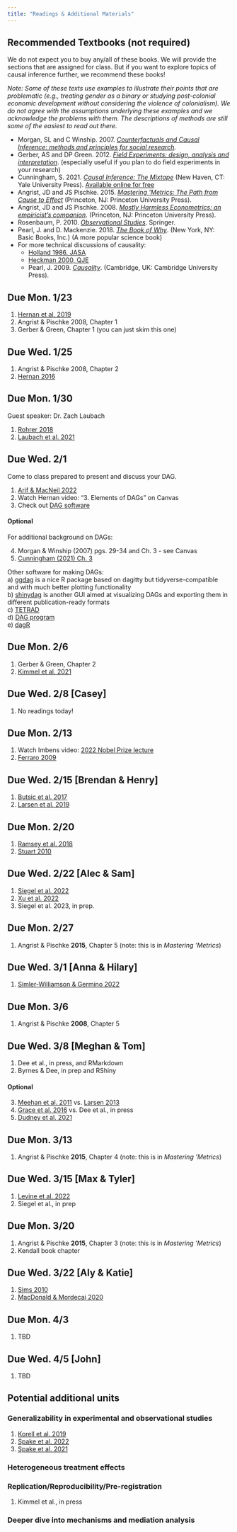 ```yaml
---
title: "Readings & Additional Materials"
---
```


## Recommended Textbooks (not required)    
We do not expect you to buy any/all of these books. We will provide the sections that are assigned for class. But if you want to explore topics of causal inference further, we recommend these books!  

*Note: Some of these texts use examples to illustrate their points that are problematic (e.g., treating gender as a binary or studying post-colonial economic development without considering the violence of colonialism). We do not agree with the assumptions underlying these examples and we acknowledge the problems with them. The descriptions of methods are still some of the easiest to read out there.*

* Morgan, SL and C Winship. 2007. [*Counterfactuals and Causal Inference: methods and principles for social research*](https://doi.org/10.1017/CBO9781107587991).  
* Gerber, AS and DP Green. 2012. [*Field Experiments: design, analysis and interpretation*](https://wwnorton.com/books/9780393979954). (especially useful if you plan to do field experiments in your research)  
* Cunningham, S. 2021. [*Causal Inference: The Mixtape*](https://mixtape.scunning.com/) (New Haven, CT: Yale University Press). [Available online for free](https://mixtape.scunning.com/)  
* Angrist, JD and JS Pischke. 2015. [*Mastering ’Metrics: The Path from Cause to Effect*](https://www.masteringmetrics.com/) (Princeton, NJ: Princeton University Press).  
* Angrist, JD and JS Pischke. 2008. [*Mostly Harmless Econometrics: an empiricist’s companion*](https://www.mostlyharmlesseconometrics.com/). (Princeton, NJ: Princeton University Press).  
* Rosenbaum, P.  2010. [*Observational Studies*](https://doi.org/10.1007/978-1-4757-3692-2). Springer.  
* Pearl, J. and D. Mackenzie. 2018. [*The Book of Why*](https://dl.acm.org/doi/10.5555/3238230). (New York, NY: Basic Books, Inc.) (A more popular science book)  
* For more technical discussions of causality:  
    + [Holland 1986, JASA](https://doi.org/10.2307/2289064)  
    + [Heckman 2000, QJE](https://www.jstor.org/stable/2586935)    
    + Pearl, J. 2009. [*Causality*](https://doi.org/10.1017/CBO9780511803161). (Cambridge, UK: Cambridge University Press).  
       

## Due Mon. 1/23  

1) [Hernan et al. 2019](https://doi.org/10.1080/09332480.2019.1579578)
2) Angrist & Pischke 2008, Chapter 1  
3) Gerber & Green, Chapter 1 (you can just skim this one)    

## Due Wed. 1/25  

1) Angrist & Pischke 2008, Chapter 2  
3) [Hernan 2016](https://www.ncbi.nlm.nih.gov/pmc/articles/PMC5207342/)  

\textcolor{orange}{Student discussion lead(s):}

## Due Mon. 1/30  
Guest speaker: Dr. Zach Laubach

1) [Rohrer 2018](https://journals.sagepub.com/doi/epub/10.1177/2515245917745629)
2) [Laubach et al. 2021](https://doi.org/10.1098/rspb.2020.2815)  

## Due Wed. 2/1  
Come to class prepared to present and discuss your DAG.

1) [Arif & MacNeil 2022](https://esajournals.onlinelibrary.wiley.com/doi/10.1002/ecm.1554)  
2) Watch Hernan video: "3. Elements of DAGs" on Canvas
3) Check out [DAG software](http://dagitty.net)  

#### Optional  
For additional background on DAGs:  

4) Morgan & Winship (2007) pgs. 29-34 and Ch. 3 - see Canvas
5) [Cunningham (2021) Ch. 3](https://mixtape.scunning.com/03-directed_acyclical_graphs)  

Other software for making DAGs:  
a) [ggdag](https://cran.r-project.org/web/packages/ggdag/vignettes/intro-to-ggdag.html) is a nice R package based on dagitty but tidyverse-compatible and with much better plotting functionality    
b) [shinydag](https://www.gerkelab.com/project/shinydag/) is another GUI aimed at visualizing DAGs and exporting them in different publication-ready formats  
c) [TETRAD](https://sites.google.com/view/tetradcausal)  
d) [DAG program](https://hsz.dife.de/dag/)  
e) [dagR](https://journals.lww.com/epidem/Fulltext/2010/07000/dagR__A_Suite_of_R_Functions_for_Directed_Acyclic.26.aspx)

## Due Mon. 2/6  

1) Gerber & Green, Chapter 2
2) [Kimmel et al. 2021](https://pubmed.ncbi.nlm.nih.gov/34538502/)  

## Due Wed. 2/8 [Casey]   

1) No readings today!


## Due Mon. 2/13  

1) Watch Imbens video: [2022 Nobel Prize lecture](https://www.nobelprize.org/prizes/economic-sciences/2021/imbens/lecture/)
2) [Ferraro 2009](https://doi.org/10.1002/ev.297)  

## Due Wed. 2/15 [Brendan & Henry]    

1) [Butsic et al. 2017](https://www.sciencedirect.com/science/article/pii/S1439179116301323)  
2) [Larsen et al. 2019](https://besjournals.onlinelibrary.wiley.com/doi/full/10.1111/2041-210X.13190)  

## Due Mon. 2/20  

1) [Ramsey et al. 2018](https://doi.org/10.1111/2041-210X.13111)
2) [Stuart 2010](https://www.ncbi.nlm.nih.gov/pmc/articles/PMC2943670/)  

## Due Wed. 2/22 [Alec & Sam]    

1) [Siegel et al. 2022](https://doi.org/10.1007/s10113-022-01950-y)  
2) [Xu et al. 2022](https://www.science.org/doi/10.1126/sciadv.abo0119)  
3) Siegel et al. 2023, in prep.

## Due Mon. 2/27  

1) Angrist & Pischke **2015**, Chapter 5 (note: this is in *Mastering ‘Metrics*)  

## Due Wed. 3/1 [Anna & Hilary]    

1) [Simler-Williamson & Germino 2022](https://www.nature.com/articles/s41467-022-31102-z)

## Due Mon. 3/6  

1) Angrist & Pischke **2008**, Chapter 5   

## Due Wed. 3/8 [Meghan & Tom]    

1) Dee et al., in press, and RMarkdown   
2) Byrnes & Dee, in prep and RShiny

#### Optional  
3) [Meehan et al. 2011](https://doi.org/10.1073/pnas.1100751108) vs. [Larsen 2013](https://doi.org/10.1073/pnas.1301900110)    
4) [Grace et al. 2016](https://www.nature.com/articles/nature16524) vs. Dee et al., in press  
5) [Dudney et al. 2021](https://www.nature.com/articles/s41467-021-25182-6)  

## Due Mon. 3/13  

1) Angrist & Pischke **2015**, Chapter 4 (note: this is in *Mastering ‘Metrics*)   

## Due Wed. 3/15 [Max & Tyler]      

1) [Levine et al. 2022](https://doi.org/10.1002/fee.2499)   
2) Siegel et al., in prep

## Due Mon. 3/20  

1) Angrist & Pischke **2015**, Chapter 3 (note: this is in *Mastering ‘Metrics*)   
2) Kendall book chapter  

## Due Wed. 3/22 [Aly & Katie]    

1) [Sims 2010](https://www.sciencedirect.com/science/article/pii/S0095069610000586)   
2) [MacDonald & Mordecai 2020](https://www.pnas.org/doi/10.1073/pnas.1905315116)  

## Due Mon. 4/3  

1) TBD  

## Due Wed. 4/5 [John]    

1) TBD  

## Potential additional units
### Generalizability in experimental and observational studies  
1) [Korell et al. 2019](https://doi.org/10.1111/gcb.14797)  
2) [Spake et al. 2022](https://www.nature.com/articles/s41559-022-01891-z)  
3) [Spake et al. 2021](https://onlinelibrary.wiley.com/doi/epdf/10.1111/ele.13641)  

### Heterogeneous treatment effects  

### Replication/Reproducibility/Pre-registration  
1) Kimmel et al., in press

### Deeper dive into mechanisms and mediation analysis 
